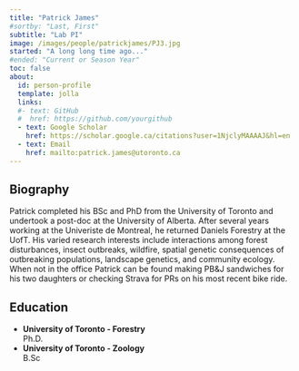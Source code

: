 ```yaml
---
title: "Patrick James"
#sortby: "Last, First"
subtitle: "Lab PI"
image: /images/people/patrickjames/PJ3.jpg
started: "A long long time ago..."
#ended: "Current or Season Year"
toc: false
about:
  id: person-profile
  template: jolla
  links:
  #- text: GitHub
  #  href: https://github.com/yourgithub
  - text: Google Scholar
    href: https://scholar.google.ca/citations?user=1NjclyMAAAAJ&hl=en
  - text: Email
    href: mailto:patrick.james@utoronto.ca
---
```


::: {#person-profile}
:::
## Biography

Patrick completed his BSc and PhD from the University of Toronto and undertook a post-doc at the University of Alberta. After several years working at the Univeriste de Montreal, he returned Daniels Forestry at the UofT. His varied research interests include interactions among forest disturbances, insect outbreaks, wildfire, spatial genetic consequences of outbreaking populations, landscape genetics, and community ecology. When not in the office Patrick can be found making PB&J sandwiches for his two daughters or checking Strava for PRs on his most recent bike ride.

## Education

-   **University of Toronto - Forestry**<br /> Ph.D.
-   **University of Toronto - Zoology**<br /> B.Sc    